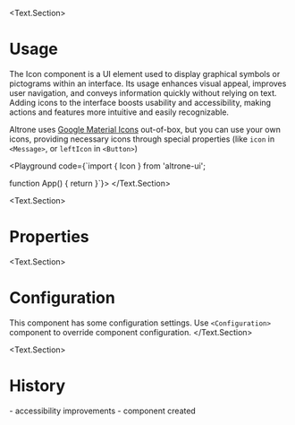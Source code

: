 
<BluePrint title="Icon" description="This component is used to render icon" group="Typography" version={30} />

<Text.Section>
# Usage

The Icon component is a UI element used to display graphical symbols or pictograms within an interface. Its usage enhances visual appeal,
improves user navigation, and conveys information quickly without relying on text. Adding icons to the interface boosts usability and
accessibility, making actions and features more intuitive and easily recognizable.

Altrone uses [Google Material Icons](https://fonts.google.com/icons) out-of-box, but you can use your own icons, providing necessary icons through special properties
(like `icon` in `<Message>`, or `leftIcon` in `<Button>`)

<Playground code={`import { Icon } from 'altrone-ui';

function App() {
  return <Icon i="face" />
}`}>
  <Icon i="face" />
</Playground>
</Text.Section>

<Text.Section>
# Properties
<PropertiesTable title="Properties" data={IconProperties} />
</Text.Section>

<Text.Section>
  # Configuration
  This component has some configuration settings. Use `<Configuration>` component to override component configuration.
  <ConfigTable filter="icon." />
</Text.Section>

<Text.Section>
  # History
  <HistoryItem version="3.1">
    - accessibility improvements
  </HistoryItem>
  <HistoryItem version="3.0">
    - component created
  </HistoryItem>
</Text.Section>